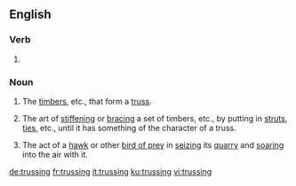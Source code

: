 ==English==

===Verb===
{{head|en|present participle}}

# {{present participle of|truss|lang=en|nocat=1}}

===Noun===
{{en-noun}}

# {{context|architecture|engineering|lang=en}} The [[timber]]s, etc., that form a [[truss]].
#: {{rfquotek|Weale}}
# The art of [[stiffen]]ing or [[brace|bracing]] a set of timbers, etc., by putting in [[strut]]s, [[tie]]s, etc., until it has something of the character of a truss.
# {{context|obsolete|lang=en}} The act of a [[hawk]] or other [[bird of prey]] in [[seize|seizing]] its [[quarry]] and [[soar]]ing into the air with it.

[[de:trussing]]
[[fr:trussing]]
[[it:trussing]]
[[ku:trussing]]
[[vi:trussing]]